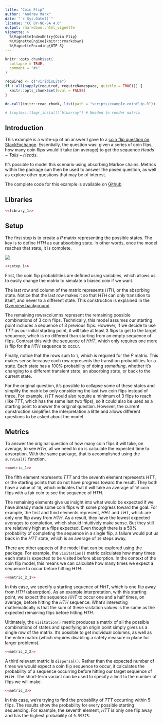 ```yaml
---
title: "Coin Flip"
author: "Andrew Marx"
date: "`r Sys.Date()`"
license: "CC BY-NC-SA 4.0"
output: rmarkdown::html_vignette
vignette: >
  %\VignetteIndexEntry{Coin Flip}
  %\VignetteEngine{knitr::rmarkdown}
  %\VignetteEncoding{UTF-8}
---
```


```r
knitr::opts_chunk$set(
  collapse = TRUE,
  comment = "#>"
)

required <- c("viridisLite")
if (!all(sapply(required, requireNamespace, quietly = TRUE))) {
  knitr::opts_chunk$set(eval = FALSE)
}

do.call(knitr::read_chunk, list(path = "scripts/example-coinflip.R"))

# tinytex::tlmgr_install("blkarray") # Needed to render matrix
```


## Introduction

This example is a write-up of an answer I gave to a [coin flip question on StackExchange](https://stats.stackexchange.com/questions/553289/could-any-equation-have-predicted-the-results-of-this-simulation). Essentially, the question was: given a series of coin flips, how many coin flips would it take (on average) to get the sequence $Heads-Tails-Heads$.

It's possible to model this scenario using absorbing Markov chains. Metrics within the package can then be used to answer the posed question, as well as explore other questions that may be of interest. 

The complete code for this example is available on [Github](https://github.com/andrewmarx/samc/blob/main/vignettes/scripts/example-coinflip.R).

<!--
https://latex.codecogs.com/eqneditor/editor.php
\bordermatrix{
      & HHT & HHH & THT & THH & TTT & TTH & HTT & HTH \cr
  HHT & 0   & 0   & 0   & 0   & 0   & 0   & 1-p & p   \cr
  HHH & 1-p & p   & 0   & 0   & 0   & 0   & 0   & 0   \cr
  THT & 0   & 0   & 0   & 0   & 0   & 0   & 1-p & p   \cr
  THH & 1-p & p   & 0   & 0   & 0   & 0   & 0   & 0   \cr
  TTT & 0   & 0   & 0   & 0   & 1-p & p   & 0   & 0   \cr
  TTH & 0   & 0   & 1-p & p   & 0   & 0   & 0   & 0   \cr
  HTT & 0   & 0   & 0   & 0   & 1-p & p   & 0   & 0   \cr
  HTH & 0   & 0   & 0   & 0   & 0   & 0   & 0   & 1   
}
-->

## Libraries

```r
<<library_1>>
```


## Setup

The first step is to create a $P$ matrix representing the possible states. The key is to define $HTH$ as our absorbing state. In other words, once the model reaches that state, it is complete.

![](img/coinflipmatrix.svg)

```r
<<setup_1>>
```

First, the coin flip probabilities are defined using variables, which allows us to easily change the matrix to simulate a biased coin if we want.

The last row and column of the matrix represents $HTH$, or the absorbing state. Notice that the last row makes it so that $HTH$ can only transition to itself, and never to a different state. This construction is explained in the [Overview background](overview.html#background-1).

The remaining rows/columns represent the remaining possible combinations of 3 coin flips. Technically, this model assumes our starting point includes a sequence of 3 previous flips. However, if we decide to use $TTT$ as our initial starting point, it will take at least 3 flips to get to the target sequence, which is no different than starting from an empty sequence of flips. Contrast this with the sequence of $HHT$, which only requires one more $H$ flip for the $HTH$ sequence to occur.

Finally, notice that the rows sum to `1`, which is required for the $P$ matrix. This makes sense because each row represents the transition probabilities for a state. Each state has a 100% probability of doing *something*, whether it's changing to a different transient state, an absorbing state, or back to the current state.

For the original question, it's possible to collapse some of these states and simplify the matrix by only considering the last two coin flips instead of three. For example, $HTT$ would also require a minimum of 3 flips to reach (like $TTT$, which has the same last two flips), so it could also be used as a starting point to answer the original question. However, the current construction simplifies the interpretation a little and allows different questions to be asked about the model.

<!--
\bordermatrix{
      & HT  & HH  & TT  & TH  & HTH \cr
   HT & 0   & 0   & 1-p & 0^* & p   \cr   *TH and HTH same
   HH & 1-p & p   & 0   & 0   & 0   \cr
   TT & 0   & 0   & 1-p & p   & 0   \cr
   TH & 1-p & p   & 0   & 0   & 0   \cr
  HTH & 0   & 0   & 0   & 0   & 1
}

Could be simplified even further
-->

## Metrics

To answer the original question of how many coin flips it will take, on average, to see $HTH$, all we need to do is calculate the expected time to absorption. With the samc package, that is accomplished using the `survival()` function.
```r
<<metric_1>>
```
The fifth element represents $TTT$ and the seventh element represents $HTT$, or the starting points that do not have progress toward the result. They both have a value of `10`, which indicates that it will take an average of `10` coin flips with a fair coin to see the sequence of $HTH$.

The remaining elements give us insight into what would be expected if we have already made some coin flips with some progress toward the goal. For example, the first and third elements represent, $HHT$ and $THT$, which are only one flip away from $HTH$. As a result, they have the lowest expected averages to completion, which should intuitively make sense. But they still are relatively high at `6` flips expected. Even though there is a 50% probability of completing the sequence in a single flip, a failure would put us back in the $HTT$ state, which is an average of `10` steps away.

There are other aspects of the model that can be explored using the package. For example, the `visitation()` metric calculates how many times each state is expected to be visited before absorption. In the context of the coin flip model, this means we can calculate how many times we expect a sequence to occur before hitting $HTH$.
```r
<<metric_2_1>>
```

In this case, we specify a starting sequence of $HHT$, which is one flip away from $HTH$ (absorption). As an example interpretation, with this starting point, we expect the sequence $HHT$ to occur one and a half times, on average, before hitting the $HTH$ sequence. What's interesting mathematically is that the sum of these visitation values is the same as the expected remaining flips before hitting $HTH$.

Ultimately, the `visitation()` metric produces a matrix of all the possible combinations of states and specifying an origin point simply gives us a single row of the matrix. It's possible to get individual columns, as well as the entire matrix (which requires disabling a safety measure in place for larger problems).
```r
<<metric_2_2>>
```

A third relevant metric is `dispersal()`. Rather than the expected number of times we would expect a coin flip sequence to occur, it calculates the probability of a sequence occurring before hitting our target sequence of $HTH$. The short-term variant can be used to specify a limit to the number of flips we will make.
```r
<<metric_3>>
```
In this case, we're trying to find the probability of $TTT$ occurring within 5 flips. The results show the probability for every possible starting sequencing. For example, the seventh element, $HTT$ is only one flip away and has the highest probability of `0.59375`.
